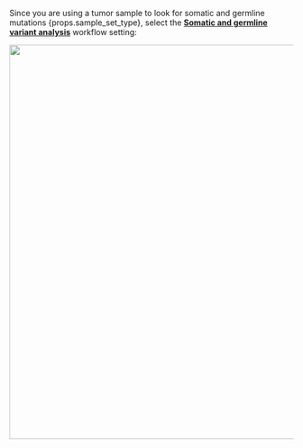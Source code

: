 <span>Since you are using a tumor sample to look for somatic and germline mutations {props.sample_set_type},
select the <b><a href="/settings/settings/main-presets#somаtic-variant-analysis">Somatic and germline variant analysis</a></b> workflow setting:</span>

<p align="center">
<img src={require('/img/eng/TN_preset.png').default} width="700"/>
</p>